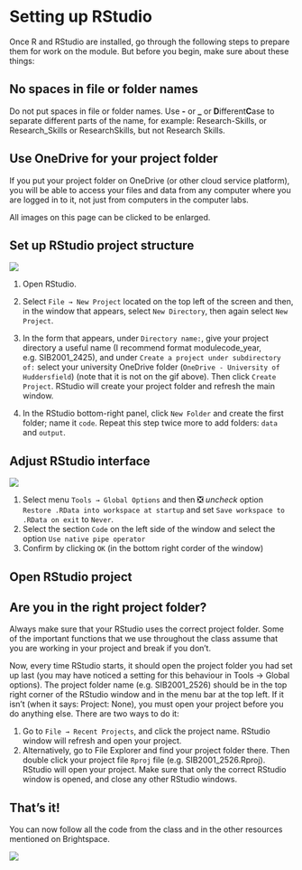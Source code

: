 # Setting up RStudio

Once R and RStudio are installed, go through the following steps to prepare them for work on the module. But before you begin, make sure about these things:

::: callout-important
## No spaces in file or folder names
Do not put spaces in file or folder names. Use **-** or **\_** or **D**ifferent**C**ase to separate different parts of the name, for example: Research-Skills, or Research_Skills or ResearchSkills, but not Research Skills.
:::

::: callout-tip
## Use OneDrive for your project folder
If you put your project folder on OneDrive (or other cloud service platform), you will be able to access your files and data from any computer where you are logged in to it, not just from computers in the computer labs.
:::

:::  callout-tip
All images on this page can be clicked to be enlarged.
:::

## Set up RStudio project structure

![](gifs/setting_up_project_structure.gif){.lightbox}

1. Open RStudio.
2. Select `File → New Project` located on the top left of the screen and then, in the window that appears, select `New Directory`, then again select `New Project`.
3. In the form that appears, under `Directory name:`, give your project directory a useful name (I recommend format modulecode_year, e.g. SIB2001_2425), and under `Create a project under subdirectory of:` select your university OneDrive folder (`OneDrive - University of Huddersfield`) (note that it is not on the gif above). Then click `Create Project`. RStudio will create your project folder and refresh the main window.

4. In the RStudio bottom-right panel, click `New Folder` and create the first folder; name it `code`. Repeat this step twice more to add folders: `data` and `output`.

## Adjust RStudio interface

![](gifs/adjust_interface.gif){.lightbox}

1. Select menu `Tools → Global Options` and then ❎ _uncheck_ option `Restore .RData into workspace at startup` and set `Save workspace to .RData on exit` to `Never`.
2. Select the section `Code` on the left side of the window and select the option `Use native pipe operator`
3. Confirm by clicking `OK` (in the bottom right corder of the window)

## Open RStudio project

::: callout-important
## Are you in the right project folder?
Always make sure that your RStudio uses the correct project folder. Some of the important functions that we use throughout the class assume that you are working in your project and break if you don't.
:::

Now, every time RStudio starts, it should open the project folder you had set up last (you may have noticed a setting for this behaviour in Tools → Global options). The project folder name (e.g. SIB2001_2526) should be in the top right corner of the RStudio window and in the menu bar at the top left. If it isn't (when it says: Project: None), you must open your project before you do anything else. There are two ways to do it:

1. Go to `File → Recent Projects`, and click the project name. RStudio window will refresh and open your project.
2. Alternatively, go to File Explorer and find your project folder there. Then double click your project file `Rproj` file (e.g. SIB2001_2526.Rproj). RStudio will open your project. Make sure that only the correct RStudio window is opened, and close any other RStudio windows.

## That's it!

You can now follow all the code from the class and in the other resources mentioned on Brightspace.

![](gifs/iga_yay2.gif)

